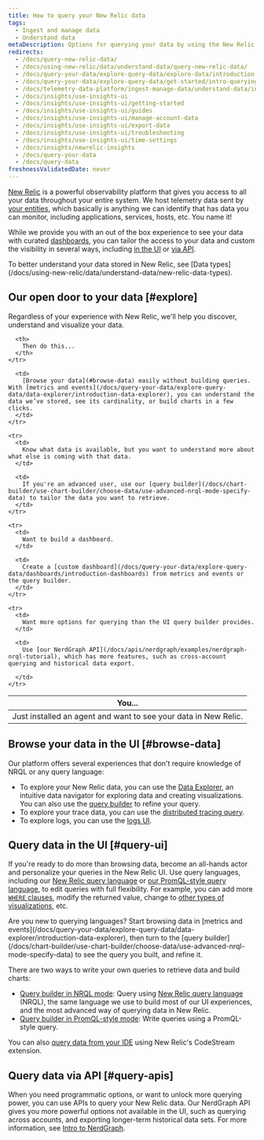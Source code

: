 ```yaml
---
title: How to query your New Relic data
tags:
  - Ingest and manage data
  - Understand data
metaDescription: Options for querying your data by using the New Relic UI or our APIs.
redirects:
  - /docs/query-new-relic-data/
  - /docs/using-new-relic/data/understand-data/query-new-relic-data/
  - /docs/query-your-data/explore-query-data/explore-data/introduction-querying-new-relic-data/
  - /docs/query-your-data/explore-query-data/get-started/intro-querying/
  - /docs/telemetry-data-platform/ingest-manage-data/understand-data/introduction-querying-new-relic-data/
  - /docs/insights/use-insights-ui
  - /docs/insights/use-insights-ui/getting-started
  - /docs/insights/use-insights-ui/guides
  - /docs/insights/use-insights-ui/manage-account-data
  - /docs/insights/use-insights-ui/export-data
  - /docs/insights/use-insights-ui/troubleshooting
  - /docs/insights/use-insights-ui/time-settings   
  - /docs/insights/newrelic-insights
  - /docs/query-your-data
  - /docs/query-data
freshnessValidatedDate: never
---
```


[New Relic](https://one.newrelic.com) is a powerful observability platform that gives you access to all your data throughout your entire system. We host telemetry data sent by [your entities](/docs/new-relic-one/use-new-relic-one/core-concepts/what-entity-new-relic/), which basically is anything we can identify that has data you can monitor, including applications, services, hosts, etc. You name it!

While we provide you with an out of the box experience to see your data with curated [dashboards](/docs/query-your-data/explore-query-data/dashboards/introduction-dashboards/), you can tailor the access to your data and custom the visibility in several ways, including [in the UI](#query-ui) or [via API](#query-apis).

<Callout variant="important">
  To better understand your data stored in New Relic, see [Data types](/docs/using-new-relic/data/understand-data/new-relic-data-types).
</Callout>

## Our open door to your data [#explore]

Regardless of your experience with New Relic, we'll help you discover, understand and visualize your data.

<table>
  <thead>
    <tr>
      <th style={{ width: "300px" }}>
        You...
      </th>

      <th>
        Then do this...
      </th>
    </tr>
  </thead>

  <tbody>
    <tr>
      <td>
        Just installed an agent and want to see your data in New Relic.
      </td>

      <td>
        [Browse your data](#browse-data) easily without building queries. With [metrics and events](/docs/query-your-data/explore-query-data/data-explorer/introduction-data-explorer), you can understand the data we’ve stored, see its cardinality, or build charts in a few clicks.
      </td>
    </tr>

    <tr>
      <td>
        Know what data is available, but you want to understand more about what else is coming with that data.
      </td>

      <td>
        If you're an advanced user, use our [query builder](/docs/chart-builder/use-chart-builder/choose-data/use-advanced-nrql-mode-specify-data) to tailor the data you want to retrieve.
      </td>
    </tr>

    <tr>
      <td>
        Want to build a dashboard.
      </td>

      <td>
        Create a [custom dashboard](/docs/query-your-data/explore-query-data/dashboards/introduction-dashboards) from metrics and events or the query builder.
      </td>
    </tr>

    <tr>
      <td>
        Want more options for querying than the UI query builder provides.
      </td>

      <td>
        Use [our NerdGraph API](/docs/apis/nerdgraph/examples/nerdgraph-nrql-tutorial), which has more features, such as cross-account querying and historical data export.  

      </td>
    </tr>
  </tbody>
</table>

## Browse your data in the UI [#browse-data]

Our platform offers several experiences that don't require knowledge of NRQL or any query language:

* To explore your New Relic data, you can use the [Data Explorer](/docs/query-your-data/explore-query-data/browse-data/introduction-data-explorer), an intuitive data navigator for exploring data and creating visualizations. You can also use the [query builder](/docs/query-your-data/explore-query-data/query-builder/introduction-query-builder) to refine your query.
* To explore your trace data, you can use the [distributed tracing query](/docs/understand-dependencies/distributed-tracing/ui-data/additional-distributed-tracing-features-new-relic-one).
* To explore logs, you can use the [logs UI](/docs/logs/ui-data/use-logs-ui/).

## Query data in the UI [#query-ui]

If you're ready to do more than browsing data, become an all-hands actor and personalize your queries in the New Relic UI. Use query languages, including our [New Relic query language](/docs/query-your-data/nrql-new-relic-query-language/get-started/introduction-nrql-new-relics-query-language/) or [our PromQL-style query language](https://prometheus.io/docs/prometheus/latest/querying/basics/), to edit queries with full flexibility. For example, you can add more [`WHERE` clauses](/docs/query-your-data/nrql-new-relic-query-language/get-started/nrql-syntax-clauses-functions/#sel-where), modify the returned value, change to [other types of visualizations](/docs/query-your-data/explore-query-data/use-charts/chart-types/), etc.

<Callout variant="tip">
  Are you new to querying languages? Start browsing data in [metrics and events](/docs/query-your-data/explore-query-data/data-explorer/introduction-data-explorer), then turn to the [query builder](/docs/chart-builder/use-chart-builder/choose-data/use-advanced-nrql-mode-specify-data) to see the query you built, and refine it.
</Callout>

There are two ways to write your own queries to retrieve data and build charts:

* [Query builder in NRQL mode](/docs/chart-builder/use-chart-builder/choose-data/use-advanced-nrql-mode-specify-data): Query using [New Relic query language](/docs/query-your-data/nrql-new-relic-query-language/get-started/introduction-nrql-new-relics-query-language) (NRQL), the same language we use to build most of our UI experiences, and the most advanced way of querying data in New Relic.
* [Query builder in PromQL-style mode](/docs/query-your-data/explore-query-data/chart-builder/use-advanced-promql-mode-specify-data): Write queries using a PromQL-style query.

You can also [query data from your IDE](/docs/codestream/observability/query-builder/) using New Relic's CodeStream extension.

## Query data via API [#query-apis]

When you need programmatic options, or want to unlock more querying power, you can use APIs to query your New Relic data. Our NerdGraph API gives you more powerful options not available in the UI, such as querying across accounts, and exporting longer-term historical data sets. For more information, see [Intro to NerdGraph](/docs/apis/nerdgraph/get-started/introduction-new-relic-nerdgraph/#tutorials).

